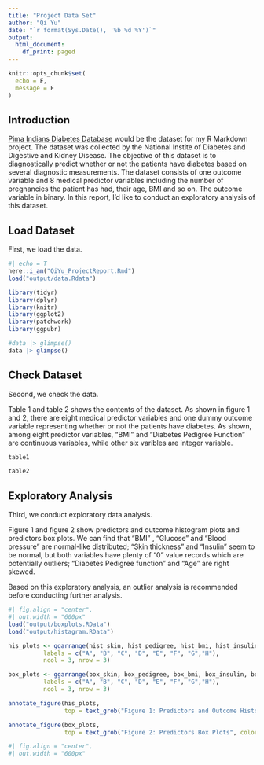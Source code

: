 ```yaml
---
title: "Project Data Set"
author: "Qi Yu"
date: "`r format(Sys.Date(), '%b %d %Y')`"
output:
  html_document:
    df_print: paged
---
```


```r
knitr::opts_chunk$set(
  echo = F,
  message = F
)
```


## Introduction
[Pima Indians Diabetes Database](https://www.kaggle.com/datasets/uciml/pima-indians-diabetes-database?resource=download) would be the dataset for my R Markdown project. The dataset was collected by the National Instite of Diabetes and Digestive and Kidney Disease. The objective of this dataset is to diagnostically predict whether or not the patients have diabetes based on several diagnostic measurements. The dataset consists of one outcome variable and 8 medical predictor variables including the number of pregnancies the patient has had, their age, BMI and so on. The outcome variable in binary. In this report, I'd like to conduct an exploratory analysis of this dataset.

## Load Dataset
First, we load the data.
```r
#| echo = T
here::i_am("QiYu_ProjectReport.Rmd")
load("output/data.Rdata")
```


```r
library(tidyr)
library(dplyr)
library(knitr)
library(ggplot2)
library(patchwork)
library(ggpubr)
```

```r
#data |> glimpse()
data |> glimpse()
```


## Check Dataset

Second, we check the data.

Table 1 and table 2 shows the contents of the dataset. As shown in figure 1 and 2, there are eight medical predictor variables and one dummy outcome variable representing whether or not the patients have diabetes. As shown, among eight predictor variables, "BMI" and "Diabetes Pedigree Function" are continuous variables, while other six varibles are integer variable.
```r
table1
```

```r
table2
```


## Exploratory Analysis
Third, we conduct exploratory data analysis.

Figure 1 and figure 2 show predictors and outcome histogram plots and predictors box plots. We can find that "BMI" , "Glucose" and "Blood pressure" are normal-like distributed; "Skin thickness" and "Insulin" seem to be normal, but both variables have plenty of "0" value records which are potentially outliers; "Diabetes Pedigree function" and "Age" are right skewed. 

Based on this exploratory analysis, an outlier analysis is recommended before conducting further analysis. 

```r
#| fig.align = "center",
#| out.width = "600px"
load("output/boxplots.RData")
load("output/histagram.RData")

his_plots <- ggarrange(hist_skin, hist_pedigree, hist_bmi, hist_insulin, hist_age, hist_blood, hist_glucose, count_outcome,
          labels = c("A", "B", "C", "D", "E", "F", "G","H"), 
          ncol = 3, nrow = 3)

box_plots <- ggarrange(box_skin, box_pedigree, box_bmi, box_insulin, box_age, box_blood, box_glucose,
          labels = c("A", "B", "C", "D", "E", "F", "G","H"), 
          ncol = 3, nrow = 3)

annotate_figure(his_plots,
                top = text_grob("Figure 1: Predictors and Outcome Histogram Plots", color = "black", face = "bold", size = 14))

annotate_figure(box_plots,
                top = text_grob("Figure 2: Predictors Box Plots", color = "black", face = "bold", size = 14))
```

```r
#| fig.align = "center",
#| out.width = "600px"
```


